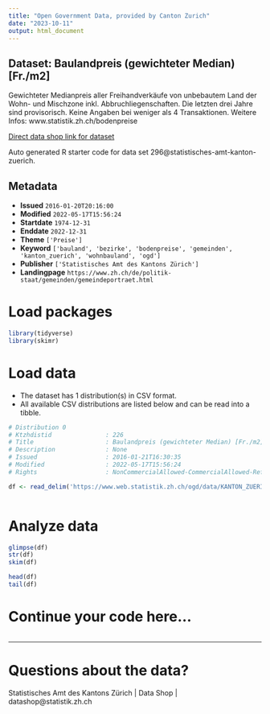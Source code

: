 ```yaml
---
title: "Open Government Data, provided by Canton Zurich"
date: "2023-10-11"
output: html_document
---
```


## Dataset: Baulandpreis (gewichteter Median) [Fr./m2]

Gewichteter Medianpreis aller Freihandverkäufe von unbebautem Land der Wohn- und Mischzone inkl. Abbruchliegenschaften. Die letzten drei Jahre sind provisorisch. Keine Angaben bei weniger als 4 Transaktionen. Weitere Infos: www.statistik.zh.ch/bodenpreise

[Direct data shop link for dataset](https://www.zh.ch/de/politik-staat/statistik-daten/datenkatalog.html#/datasets/296@statistisches-amt-kanton-zuerich)

Auto generated R starter code for data set 296@statistisches-amt-kanton-zuerich.

## Metadata

- **Issued** `2016-01-20T20:16:00`
- **Modified** `2022-05-17T15:56:24`
- **Startdate** `1974-12-31`
- **Enddate** `2022-12-31`
- **Theme** `['Preise']`
- **Keyword** `['bauland', 'bezirke', 'bodenpreise', 'gemeinden', 'kanton_zuerich', 'wohnbauland', 'ogd']`
- **Publisher** `['Statistisches Amt des Kantons Zürich']`
- **Landingpage** `https://www.zh.ch/de/politik-staat/gemeinden/gemeindeportraet.html`


# Load packages

```r

library(tidyverse)
library(skimr)

```

# Load data

-   The dataset has 1 distribution(s) in CSV format.
-   All available CSV distributions are listed below and can be read into a tibble.

```r

# Distribution 0
# Ktzhdistid               : 226
# Title                    : Baulandpreis (gewichteter Median) [Fr./m2]
# Description              : None
# Issued                   : 2016-01-21T16:30:35
# Modified                 : 2022-05-17T15:56:24
# Rights                   : NonCommercialAllowed-CommercialAllowed-ReferenceRequired

df <- read_delim('https://www.web.statistik.zh.ch/ogd/data/KANTON_ZUERICH_199.csv')



```

# Analyze data

```r

glimpse(df)
str(df)
skim(df)

head(df)
tail(df)

```

# Continue your code here...

```r

```

------------------------------------------------------------------------

# Questions about the data?

Statistisches Amt des Kantons Zürich | Data Shop | datashop@statistik.zh.ch
